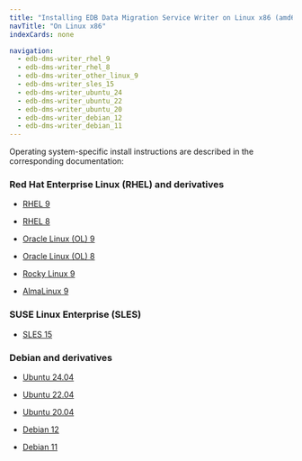 ```yaml
---
title: "Installing EDB Data Migration Service Writer on Linux x86 (amd64)"
navTitle: "On Linux x86"
indexCards: none

navigation:
  - edb-dms-writer_rhel_9
  - edb-dms-writer_rhel_8
  - edb-dms-writer_other_linux_9
  - edb-dms-writer_sles_15
  - edb-dms-writer_ubuntu_24
  - edb-dms-writer_ubuntu_22
  - edb-dms-writer_ubuntu_20
  - edb-dms-writer_debian_12
  - edb-dms-writer_debian_11
---
```


Operating system-specific install instructions are described in the corresponding documentation:

### Red Hat Enterprise Linux (RHEL) and derivatives

- [RHEL 9](edb-dms-writer_rhel_9)

- [RHEL 8](edb-dms-writer_rhel_8)

- [Oracle Linux (OL) 9](edb-dms-writer_rhel_9)

- [Oracle Linux (OL) 8](edb-dms-writer_rhel_8)

- [Rocky Linux 9](edb-dms-writer_other_linux_9)

- [AlmaLinux 9](edb-dms-writer_other_linux_9)

### SUSE Linux Enterprise (SLES)

- [SLES 15](edb-dms-writer_sles_15)

### Debian and derivatives

- [Ubuntu 24.04](edb-dms-writer_ubuntu_24)

- [Ubuntu 22.04](edb-dms-writer_ubuntu_22)

- [Ubuntu 20.04](edb-dms-writer_ubuntu_20)

- [Debian 12](edb-dms-writer_debian_12)

- [Debian 11](edb-dms-writer_debian_11)
